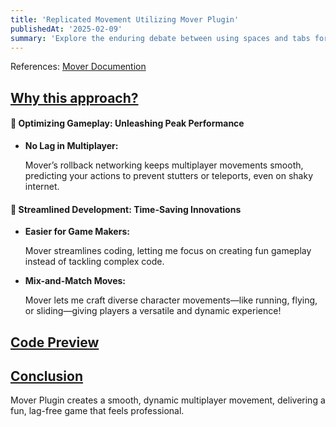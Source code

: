 ```yaml
---
title: 'Replicated Movement Utilizing Mover Plugin'
publishedAt: '2025-02-09'
summary: 'Explore the enduring debate between using spaces and tabs for code indentation, and why this choice matters more than you might think.'
---
```


References: [Mover Documention](https://dev.epicgames.com/community/learning/tutorials/yjw9/unreal-engine-mutable-tutorials)

## <u>Why  this approach?</u>

#### 🚀  Optimizing Gameplay: Unleashing Peak Performance
* **No Lag in Multiplayer:**

    Mover’s rollback networking keeps multiplayer movements smooth, predicting your actions to prevent stutters or teleports, even on shaky internet.
    
#### 💸 Streamlined Development: Time-Saving Innovations
* **Easier for Game Makers:**

    Mover streamlines coding, letting me focus on creating fun gameplay instead of tackling complex code.

* **Mix-and-Match Moves:**

    Mover lets me craft diverse character movements—like running, flying, or sliding—giving players a versatile and dynamic experience!

## <u>Code Preview</u>

<Youtube id="p4feSKDteQ4" />

## <u>Conclusion</u>

Mover Plugin creates a smooth, dynamic multiplayer movement, delivering a fun, lag-free game that feels professional.

